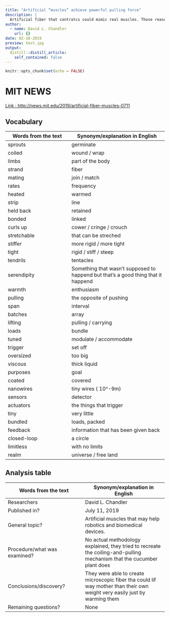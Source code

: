```yaml
---
title: "Artificial “muscles” achieve powerful pulling force"
description: |
  Artificial fiber that contratcs could mimic real muscles. Those reaserch could be a very good thing for biomedical devices and robotics
author:
  - name: David L. Chandler
    url: {}
date: 02-10-2019
preview: test.jpg
output:
  distill::distill_article:
    self_contained: false
---
```


```r
knitr::opts_chunk$set(echo = FALSE)
```

# MIT NEWS

[Link : http://news.mit.edu/2019/artificial-fiber-muscles-0711](http://news.mit.edu/2019/artificial-fiber-muscles-0711)

## Vocabulary 

| Words from the text  | Synonym/explanation in English |
| -------------------- | ------------------------------ |
| sprouts              | germinate |
| coiled               | wound / wrap |
| limbs                | part of the body                   |
| strand               | fiber                  |
| mating               | join / match         |
| rates                | frequency        |
| heated               | warmed         |
| strip                | line         |
| held back            | retained         |
| bonded               | linked        |
| curls up             | cower / cringe / crouch         |
| stretchable          | that can be streched        |
| stiffer              | more rigid / more tight         |
| tight                | rigid / stiff / steep         |
| tendrils             | tentacles         |
| serendipity          | Something that wasn't supposed to happend but that's a good thing that it happend          |
| warmth               | enthusiasm         |
| pulling              | the opposite of pushing         |
| span                 | interval         |
| batches              | array         |
| lifting              | pulling / carrying         |
| loads                | bundle         |
| tuned                | modulate / accommodate         |
| trigger              | set off         |
| oversized            | too big         |
| viscous              | thick liquid          |
| purposes             | goal          |
| coated               | covered         |
| nanowires            | tiny wires ( 10^-9m)        |
| sensors              | detector         |
| actuators            | the things that trigger |
|tiny| very little         |
|bundled| loads, packed         |
|feedback| information that has been given back         |
|closed-loop| a circle        |
|limitless| with no limits         |
|realm| universe / free land          |

## Analysis table 

| Words from the text          | Synonym/explanation in English |
| ---------------------------- | ------------------------------ |
| Researchers                  | David L. Chandler                        |
| Published in?                | July 11, 2019                                                        |
| General topic?               | Artificial muscles that may help robotics and biomedical devices.                      |
| Procedure/what was examined? | No actual methodology explained, they tried to recreate the coiling-and-pulling mechanism that the cucumber plant does |
| Conclusions/discovery?       | They were able to create microscopic fiber tha could lif way mother than their own weight very easily just by warming them  |
| Remaining questions?         | None |
